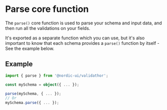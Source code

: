 # Parse core function

The `parse()` core function is used to parse your schema and input data, and then run all the validations on your fields.

It's exported as a separate function which you can use, but it's also important to know that each schema provides a `parse()` function by itself - See the example below.

## Example

```ts showLineNumbers
import { parse } from '@nordic-ui/validathor';

const mySchema = object({ ... });

parse(mySchema, { ... });
// Or
mySchema.parse({ ... });
```